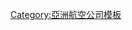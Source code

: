 {{Navbox
| name   = 日本航空公司
| listclass = hlist
| title  = {{JPN}}的[[航空公司]]

| group1 = [[日本航空|日航]]集團
| list1  =
* [[日本航空|日本航空]]
* [[日本越洋航空|日本越洋航空]]
* [[J-Air]]
* [[日本空中通勤|日本空中通勤]]
* [[琉球空中通勤|琉球空中通勤]]
* [[北海道空中系統|北海道空中系統]]
* [[捷星日本航空]]  
* [[ZIPAIR Tokyo]]
* [[春秋航空日本]]

| group2 = [[全日本空輸|全日空]]集團
| list2  = 
* [[全日本空輸]]
* [[全日空日本航空]]
* [[全日空之翼航空]]
* [[樂桃航空]]

| group3 = 其他航空公司
| list3  = 
* [[天馬航空|天馬航空]]
* [[Air Do]]
* [[空之子航空]]
* [[星悅航空]]
* [[伊别克斯航空]]
* [[富士夢幻航空]]

| group4 = 區域航空公司
| list4  = 

* [[東方空橋|東方空橋]]
* [[天草航空]]

|group5 = 其他航空運輸公司<br>（包括一些通勤業務）
| list5 =
* [[新中央航空]]
* [[第一航空]]
* [[東邦航空]]
* [[中日本航空]]
* [[新日本航空]]

| group6 = 貨運航空公司
| list6  =
* [[日本貨物航空]]

| group7 = 已經結業、合併
| list7 = {{Navbox subgroup
 | group1 =  [[日本航空|日航]]集團
 | list1 =
* [[日本亞細亞航空|日本亞細亞航空]]
* [[日本佳速航空|日本佳速航空]]
* [[丑角航空]]
* [[即時貨運有限公司|即時貨運有限公司]]
* [[日線航空]]
* [[日本航空快運]]
 | group2 =  [[全日本空輸|全日空]]集團
 | list2 =
* [[日空航空|日空航空]]
* {{link-ja|ANA & JP Express|ANA&JPエクスプレス}}
* {{link-ja|Air Next|エアーネクスト}}
* [[日本航空網絡|日本航空網絡]]
* [[中部航空|中部航空]]
*{{link-ja|北海道航空|エアー北海道}}
* [[香草航空]]
 | group3 =  其他航空公司
 | list3 =
* [[日本亞洲航空]]
* [[日本銀河航空]]
* [[海豚航空]]
* [[旭伸航空]]
* [[大日本航空]]
* {{link-ja|AIRTRANSSE|エアトランセ}}
* {{link-ja|Orange Cargo|オレンジカーゴ}}
* {{link-ja|壹岐國際航空|壱岐国際航空}}
 | group4 = 未開航即破產
 | list4 =
* {{link-ja|LINK AIRS|リンク (航空会社)}}
* {{link-ja|LEQUIOS AIRLINES|レキオス航空}}
* {{link-ja|橫濱國際航空|横浜国際航空}}
}}
}}<noinclude> 
[[Category:亞洲航空公司模板]]
</noinclude>